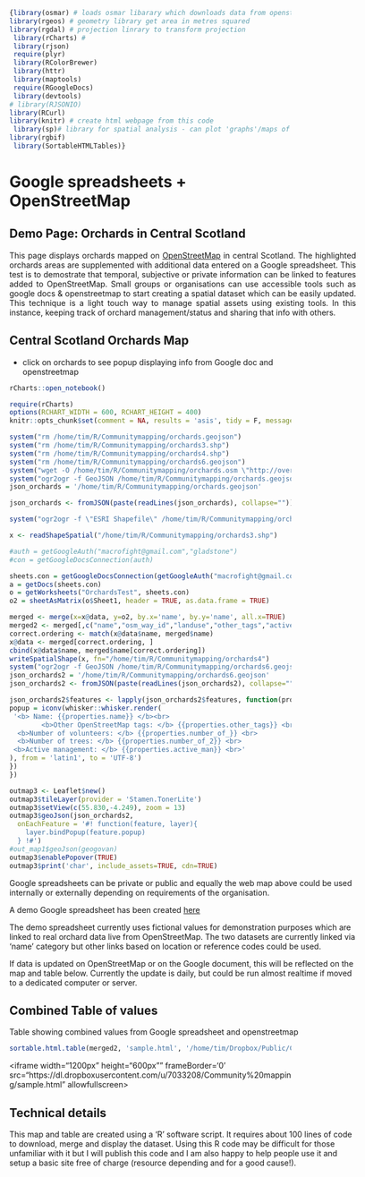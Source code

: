 
```r
{library(osmar) # loads osmar libarary which downloads data from openstreetmap as puts it into a dataframe
library(rgeos) # geometry library get area in metres squared
library(rgdal) # projection linrary to transform projection
 library(rCharts) # 
 library(rjson)
 require(plyr)
 library(RColorBrewer)
 library(httr)
 library(maptools)
 require(RGoogleDocs)
 library(devtools)
# library(RJSONIO)
library(RCurl)
library(knitr) # create html webpage from this code
 library(sp)# library for spatial analysis - can plot 'graphs'/maps of sp objects
library(rgbif)
 library(SortableHTMLTables)} 
```

Google spreadsheets + OpenStreetMap 
========================================================

Demo Page: Orchards in Central Scotland
---------------------------------------------------

<div class="custom-class" markdown="1" style="width:620px" align="justify" text-indent:50px;>
<p>This page displays orchards mapped on <a href="http://www.openstreetmap.org/#map=11/55.8501/-4.1024" target="_blank">OpenStreetMap</a> in central Scotland. The highlighted orchards areas are supplemented with additional data entered on a Google spreadsheet. This test is to demostrate that temporal, subjective or private information can be linked to features added to OpenStreetMap. Small groups or organisations can use accessible tools such as google docs & openstreetmap to start creating a spatial dataset which can be easily updated. This technique is a light touch way to manage spatial assets using existing tools. In this instance, keeping track of orchard management/status and sharing that info with others.</p></div>

  
Central Scotland Orchards Map
---------------------------------------------------
* click on orchards to see popup displaying info from Google doc and openstreetmap



```r
rCharts::open_notebook()
```

```r
require(rCharts)
options(RCHART_WIDTH = 600, RCHART_HEIGHT = 400)
knitr::opts_chunk$set(comment = NA, results = 'asis', tidy = F, message = F)
```

<style>.rChart {width: 600px; height: 400px;}</style>

```r

system("rm /home/tim/R/Communitymapping/orchards.geojson")
system("rm /home/tim/R/Communitymapping/orchards3.shp")
system("rm /home/tim/R/Communitymapping/orchards4.shp")
system("rm /home/tim/R/Communitymapping/orchards6.geojson")
system("wget -O /home/tim/R/Communitymapping/orchards.osm \"http://overpass-api.de/api/interpreter?data=way[%22landuse%22=%22orchard%22]%2855.30570111642547,-5.3887939453125,56.74669909639952,-2.49114990234375%29;out%20body;%3E;out%20skel;\"")
system("ogr2ogr -f GeoJSON /home/tim/R/Communitymapping/orchards.geojson /home/tim/R/Communitymapping/orchards.osm multipolygons")
json_orchards = '/home/tim/R/Communitymapping/orchards.geojson'

json_orchards <- fromJSON(paste(readLines(json_orchards), collapse=""))

system("ogr2ogr -f \"ESRI Shapefile\" /home/tim/R/Communitymapping/orchards3.shp /home/tim/R/Communitymapping/orchards.osm multipolygons")

x <- readShapeSpatial("/home/tim/R/Communitymapping/orchards3.shp")

#auth = getGoogleAuth("macrofight@gmail.com","gladstone")
#con = getGoogleDocsConnection(auth)

sheets.con = getGoogleDocsConnection(getGoogleAuth("macrofight@gmail.com", "gladstone", service = "wise"))
a = getDocs(sheets.con)
o = getWorksheets("OrchardsTest", sheets.con)
o2 = sheetAsMatrix(o$Sheet1, header = TRUE, as.data.frame = TRUE)

merged <- merge(x=x@data, y=o2, by.x='name', by.y='name', all.x=TRUE)
merged2 <- merged[,c("name","osm_way_id","landuse","other_tags","active management","number of trees","number of volunteers")]
correct.ordering <- match(x@data$name, merged$name)
x@data <- merged[correct.ordering, ]
cbind(x@data$name, merged$name[correct.ordering])
writeSpatialShape(x, fn="/home/tim/R/Communitymapping/orchards4")
system("ogr2ogr -f GeoJSON /home/tim/R/Communitymapping/orchards6.geojson  /home/tim/R/Communitymapping/orchards4.shp")
json_orchards2 = '/home/tim/R/Communitymapping/orchards6.geojson'
json_orchards2 <- fromJSON(paste(readLines(json_orchards2), collapse=""))

json_orchards2$features <- lapply(json_orchards2$features, function(properties){within(properties, {
popup = iconv(whisker::whisker.render(
 '<b> Name: {{properties.name}} </b><br>
        <b>Other OpenStreetMap tags: </b> {{properties.other_tags}} <br>
  <b>Number of volunteers: </b> {{properties.number_of_}} <br>
  <b>Number of trees: </b> {{properties.number_of_2}} <br>
 <b>Active management: </b> {{properties.active_man}} <br>'    
), from = 'latin1', to = 'UTF-8')
})
})
```

```r
outmap3 <- Leaflet$new()
outmap3$tileLayer(provider = 'Stamen.TonerLite')
outmap3$setView(c(55.830,-4.249), zoom = 13)
outmap3$geoJson(json_orchards2, 
  onEachFeature = '#! function(feature, layer){
    layer.bindPopup(feature.popup)
  } !#')
#out_map1$geoJson(geogovan)
outmap3$enablePopover(TRUE)
outmap3$print('char', include_assets=TRUE, cdn=TRUE)
```

<div class="custom-class" markdown="1" style="width:620px" align="justify"><p>Google spreadsheets can be private or public and equally the web map above could be used internally or externally depending
on requirements of the organisation.</p></div>

A demo Google spreadsheet has been created <a href="https://docs.google.com/spreadsheet/pub?key=0ArVD_Gwut6UBdEVwOVdXWDlQRXF1cm5vSF94MmN4ZGc&output=html" teargetr="_blank">here</a>

<div class="custom-class" markdown="1" style="width:620px" align="justify"><p>The demo spreadsheet currently uses fictional values for demonstration purposes which are linked to real orchard data live from OpenStreetMap. The two datasets are currently linked via 'name' category but other links based on location or reference codes could be used.</p>

<p>If data is updated on OpenStreetMap or on the Google document, this will be reflected on the map and table below. Currently the update
is daily, but could be run almost realtime if moved to a dedicated computer or server.</p></div>

Combined Table of values 
---------------------------------------------------

<div class="custom-class" markdown="1" style="width:620px" align="justify"><p>Table showing combined values from Google spreadsheet and openstreetmap</p></div>

```r
sortable.html.table(merged2, 'sample.html', '/home/tim/Dropbox/Public/Community mapping')
```

<iframe width="1200px" height="600px"" frameBorder='0' src="https://dl.dropboxusercontent.com/u/7033208/Community%20mapping/sample.html" allowfullscreen></iframe>


Technical details 
---------------------------------------------------

<div class="custom-class" markdown="1" style="width:620px" align="justify"><p>This map and table are created using a 'R' software script. It requires about 100 lines of code to download, merge and display the dataset. Using this R code may be difficult for those unfamiliar with it but I will publish this code and I am also happy to help people use it and setup a basic site free of charge (resource depending and for a good cause!).</p></div>



